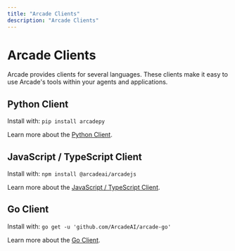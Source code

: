 ```yaml
---
title: "Arcade Clients"
description: "Arcade Clients"
---
```


# Arcade Clients

Arcade provides clients for several languages. These clients make it easy to use Arcade's tools within your agents and applications.

## Python Client

Install with: `pip install arcadepy`

Learn more about the [Python Client](https://github.com/ArcadeAI/arcade-py).

## JavaScript / TypeScript Client

Install with: `npm install @arcadeai/arcadejs`

Learn more about the [JavaScript / TypeScript Client](https://github.com/ArcadeAI/arcade-js).

## Go Client

Install with: `go get -u 'github.com/ArcadeAI/arcade-go'`

Learn more about the [Go Client](https://github.com/ArcadeAI/arcade-go).
